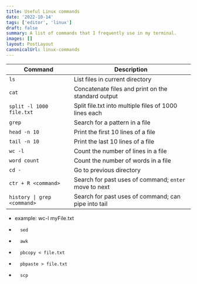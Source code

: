 ```yaml
---
title: Useful Linux commands
date: '2022-10-14'
tags: ['editor', 'linux']
draft: false
summary: A list of commands that I frequently use in my terminal.
images: []
layout: PostLayout
canonicalUrl: linux-commands
---
```


| Command                     | Description                                           |
| --------------------------- | ----------------------------------------------------- |
| `ls`                        | List files in current directory                       |
| `cat`                       | Concatenate files and print on the standard output    |
| `split -l 1000 file.txt`    | Split file.txt into multiple files of 1000 lines each |
| `grep`                      | Search for a pattern in a file                        |
| `head -n 10`                | Print the first 10 lines of a file                    |
| `tail -n 10`                | Print the last 10 lines of a file                     |
| `wc -l`                     | Count the number of lines in a file                   |
| `word count`                | Count the number of words in a file                   |
| `cd -`                      | Go to previous directory                              |
| `ctr + R <command>`         | Search for past uses of command; `enter` move to next |
| `history \| grep <command>` | Search for past uses of command; can pipe into tail   |

- example: wc-l myFile.txt
-     	sed
-     	awk
-     	pbcopy < file.txt
-     	pbpaste > file.txt
-     	scp

